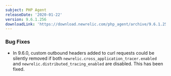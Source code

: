 ```yaml
---
subject: PHP Agent
releaseDate: '2020-01-22'
version: 9.6.1.256
downloadLink: 'https://download.newrelic.com/php_agent/archive/9.6.1.256'
---
```


### Bug Fixes

* In 9.6.0, custom outbound headers added to curl requests could be silently removed if both `newrelic.cross_application_tracer.enabled` and `newrelic.distributed_tracing_enabled` are disabled. This has been fixed.
